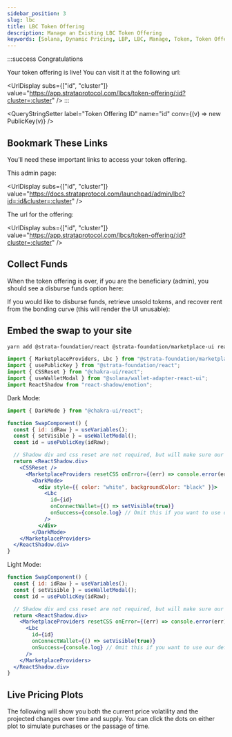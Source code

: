 ```yaml
---
sidebar_position: 3
slug: lbc
title: LBC Token Offering
description: Manage an Existing LBC Token Offering
keywords: [Solana, Dynamic Pricing, LBP, LBC, Manage, Token, Token Offering]
---
```

:::success Congratulations

Your token offering is live! You can visit it at the following url:

<UrlDisplay subs={["id", "cluster"]} value="https://app.strataprotocol.com/lbcs/token-offering/:id?cluster=:cluster" />
:::


<NetworkSelect />

<QueryStringSetter label="Token Offering ID" name="id" conv={(v) => new PublicKey(v)} />

## Bookmark These Links

You’ll need these important links to access your token offering.

This admin page:

<UrlDisplay subs={["id", "cluster"]} value="https://docs.strataprotocol.com/launchpad/admin/lbc?id=:id&cluster=:cluster" />

The url for the offering:

<UrlDisplay subs={["id", "cluster"]} value="https://app.strataprotocol.com/lbcs/token-offering/:id?cluster=:cluster" />

## Collect Funds

When the token offering is over, if you are the beneficiary (admin), you should see a disburse funds option here:


<VariableDisburseFunds />



If you would like to disburse funds, retrieve unsold tokens, and recover rent from the bonding curve (this will render the UI unusable):

<VariableDisburseFunds closeBonding closeEntangler />

## Embed the swap to your site

```bash
yarn add @strata-foundation/react @strata-foundation/marketplace-ui react-shadow
```

```js
import { MarketplaceProviders, Lbc } from "@strata-foundation/marketplace-ui";
import { usePublicKey } from "@strata-foundation/react";
import { CSSReset } from "@chakra-ui/react";
import { useWalletModal } from "@solana/wallet-adapter-react-ui";
import ReactShadow from "react-shadow/emotion";
```

Dark Mode:
```js
import { DarkMode } from "@chakra-ui/react";
```
```jsx live allowMainnet
function SwapComponent() {
  const { id: idRaw } = useVariables();
  const { setVisible } = useWalletModal();
  const id = usePublicKey(idRaw);

  // Shadow div and css reset are not required, but will make sure our styles do not conflict with yours
  return <ReactShadow.div>
    <CSSReset />
      <MarketplaceProviders resetCSS onError={(err) => console.error(err)}>
        <DarkMode>
          <div style={{ color: "white", backgroundColor: "black" }}>
            <Lbc
              id={id}
              onConnectWallet={() => setVisible(true)} 
              onSuccess={console.log} // Omit this if you want to use our default react-hot-toast toaster
            />
          </div>
        </DarkMode>
    </MarketplaceProviders>
  </ReactShadow.div>
}
```

Light Mode:

```jsx live allowMainnet
function SwapComponent() {
  const { id: idRaw } = useVariables();
  const { setVisible } = useWalletModal();
  const id = usePublicKey(idRaw);

  // Shadow div and css reset are not required, but will make sure our styles do not conflict with yours
  return <ReactShadow.div>
    <MarketplaceProviders resetCSS onError={(err) => console.error(err)}>
      <Lbc
        id={id}
        onConnectWallet={() => setVisible(true)} 
        onSuccess={console.log} // Omit this if you want to use our default react-hot-toast toaster
      />
    </MarketplaceProviders>
  </ReactShadow.div>
}
```

## Live Pricing Plots

The following will show you both the current price volatility and the projected changes over time and supply. You can click the dots on
either plot to simulate purchases or the passage of time.


<CurveConfiguratorFromBonding />
